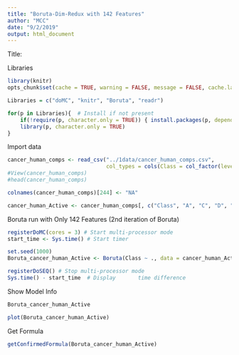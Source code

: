 ```yaml
---
title: "Boruta-Dim-Redux with 142 Features"
author: "MCC"
date: "9/2/2019"
output: html_document
---
```


Title:

Libraries  
```r
library(knitr)
opts_chunk$set(cache = TRUE, warning = FALSE, message = FALSE, cache.lazy = FALSE)

Libraries = c("doMC", "knitr", "Boruta", "readr")

for(p in Libraries){  # Install if not present
    if(!require(p, character.only = TRUE)) { install.packages(p, dependencies = T) }
    library(p, character.only = TRUE)
}
```

Import data
```r
cancer_human_comps <- read_csv("../1data/cancer_human_comps.csv",
                               col_types = cols(Class = col_factor(levels = c("0","1"))))
#View(cancer_human_comps)
#head(cancer_human_comps)

colnames(cancer_human_comps)[244] <- "NA" 

cancer_human_Active <- cancer_human_comps[, c("Class", "A", "C", "D", "E", "F", "G", "H", "K", "L", "N", "Q", "R", "S", "T", "V", "Y", "AA", "AD", "AE", "AF", "AG", "AI", "AL", "AM", "AP", "AR", "AT", "AV", "AY", "CA", "CC", "CE", "CF", "CG", "CI", "CK", "CL", "CN", "CP", "CQ", "CR", "CS", "CV", "CY", "DA", "DC", "DD", "DG", "DK", "DP", "DQ", "DR", "DS", "DW", "EA", "EC", "EE", "EK", "EN", "ES", "FA", "FC", "FK", "FL", "FT", "GA", "GC", "GD", "GG", "GL", "GR", "GT", "GV", "HC", "HK", "HS", "IA", "ID", "IG", "KC", "KD", "KE", "KF", "KH", "KK", "KN", "KQ", "KR", "KS", "KY", "LA", "LC", "LE", "LH", "LL", "LQ", "LS", "ME", "NA", "NC", "NI", "NK", "NS", "PA", "PC", "PD", "PS", "PT", "PV", "QC", "QE", "QK", "QL", "RA", "RD", "RE", "RI", "RK", "RM", "SA", "SC", "SE", "SK", "SL", "SP", "SQ", "SS", "ST", "TA", "TC", "TD", "TG", "TK", "TS", "TT", "TV", "VA", "VC", "YA", "YC", "YF", "YL")]
```


Boruta run with Only 142 Features (2nd iteration of Boruta)
```r
registerDoMC(cores = 3) # Start multi-processor mode
start_time <- Sys.time() # Start timer

set.seed(1000)
Boruta_cancer_human_Active <- Boruta(Class ~ ., data = cancer_human_Active, doTrace = 1, mtry = 2, ntree = 500)

registerDoSEQ() # Stop multi-processor mode
Sys.time() - start_time  # Display       time difference
```
Show Model Info
```r
Boruta_cancer_human_Active
```

```r
plot(Boruta_cancer_human_Active)
```

Get Formula
```r
getConfirmedFormula(Boruta_cancer_human_Active)
```









